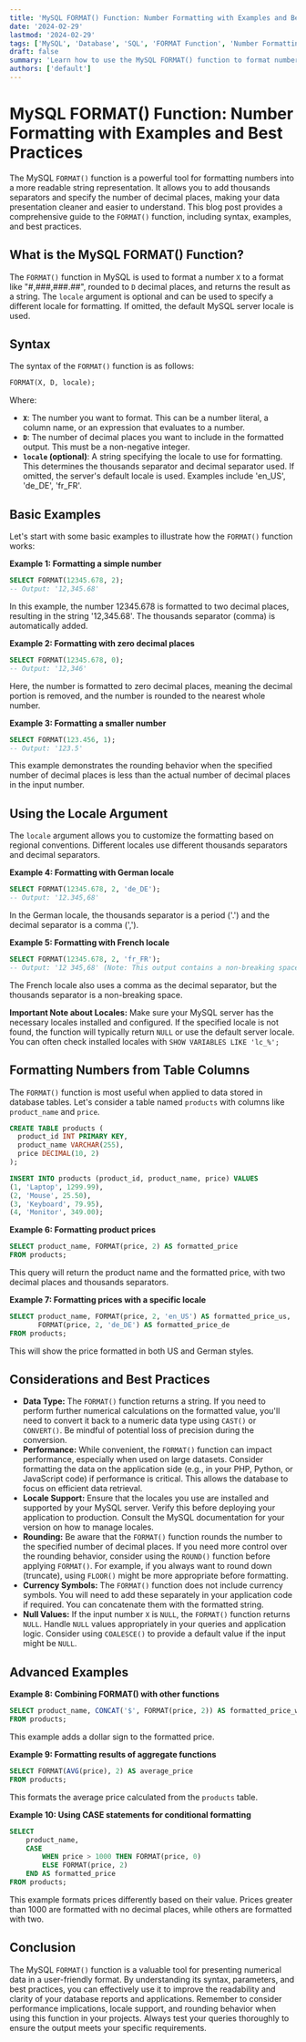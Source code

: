 ```yaml
---
title: 'MySQL FORMAT() Function: Number Formatting with Examples and Best Practices'
date: '2024-02-29'
lastmod: '2024-02-29'
tags: ['MySQL', 'Database', 'SQL', 'FORMAT Function', 'Number Formatting', 'SQL Tutorial', 'Database Tutorial', 'MySQL Functions']
draft: false
summary: 'Learn how to use the MySQL FORMAT() function to format numbers into a more readable string representation with thousands separators and a specified number of decimal places. This comprehensive guide provides examples, best practices, and explanations of the function parameters.'
authors: ['default']
---
```


# MySQL FORMAT() Function: Number Formatting with Examples and Best Practices

The MySQL `FORMAT()` function is a powerful tool for formatting numbers into a more readable string representation. It allows you to add thousands separators and specify the number of decimal places, making your data presentation cleaner and easier to understand. This blog post provides a comprehensive guide to the `FORMAT()` function, including syntax, examples, and best practices.

## What is the MySQL FORMAT() Function?

The `FORMAT()` function in MySQL is used to format a number `X` to a format like "#,###,###.##", rounded to `D` decimal places, and returns the result as a string. The `locale` argument is optional and can be used to specify a different locale for formatting. If omitted, the default MySQL server locale is used.

## Syntax

The syntax of the `FORMAT()` function is as follows:

```sql
FORMAT(X, D, locale);
```

Where:

*   **`X`**: The number you want to format. This can be a number literal, a column name, or an expression that evaluates to a number.
*   **`D`**: The number of decimal places you want to include in the formatted output. This must be a non-negative integer.
*   **`locale` (optional)**: A string specifying the locale to use for formatting. This determines the thousands separator and decimal separator used. If omitted, the server's default locale is used.  Examples include 'en_US', 'de_DE', 'fr_FR'.

## Basic Examples

Let's start with some basic examples to illustrate how the `FORMAT()` function works:

**Example 1: Formatting a simple number**

```sql
SELECT FORMAT(12345.678, 2);
-- Output: '12,345.68'
```

In this example, the number 12345.678 is formatted to two decimal places, resulting in the string '12,345.68'. The thousands separator (comma) is automatically added.

**Example 2: Formatting with zero decimal places**

```sql
SELECT FORMAT(12345.678, 0);
-- Output: '12,346'
```

Here, the number is formatted to zero decimal places, meaning the decimal portion is removed, and the number is rounded to the nearest whole number.

**Example 3: Formatting a smaller number**

```sql
SELECT FORMAT(123.456, 1);
-- Output: '123.5'
```

This example demonstrates the rounding behavior when the specified number of decimal places is less than the actual number of decimal places in the input number.

## Using the Locale Argument

The `locale` argument allows you to customize the formatting based on regional conventions. Different locales use different thousands separators and decimal separators.

**Example 4: Formatting with German locale**

```sql
SELECT FORMAT(12345.678, 2, 'de_DE');
-- Output: '12.345,68'
```

In the German locale, the thousands separator is a period ('.') and the decimal separator is a comma (',').

**Example 5: Formatting with French locale**

```sql
SELECT FORMAT(12345.678, 2, 'fr_FR');
-- Output: '12 345,68' (Note: This output contains a non-breaking space as the thousands separator.)
```

The French locale also uses a comma as the decimal separator, but the thousands separator is a non-breaking space.

**Important Note about Locales:** Make sure your MySQL server has the necessary locales installed and configured. If the specified locale is not found, the function will typically return `NULL` or use the default server locale.  You can often check installed locales with `SHOW VARIABLES LIKE 'lc_%';`

## Formatting Numbers from Table Columns

The `FORMAT()` function is most useful when applied to data stored in database tables.  Let's consider a table named `products` with columns like `product_name` and `price`.

```sql
CREATE TABLE products (
  product_id INT PRIMARY KEY,
  product_name VARCHAR(255),
  price DECIMAL(10, 2)
);

INSERT INTO products (product_id, product_name, price) VALUES
(1, 'Laptop', 1299.99),
(2, 'Mouse', 25.50),
(3, 'Keyboard', 79.95),
(4, 'Monitor', 349.00);
```

**Example 6: Formatting product prices**

```sql
SELECT product_name, FORMAT(price, 2) AS formatted_price
FROM products;
```

This query will return the product name and the formatted price, with two decimal places and thousands separators.

**Example 7:  Formatting prices with a specific locale**

```sql
SELECT product_name, FORMAT(price, 2, 'en_US') AS formatted_price_us,
       FORMAT(price, 2, 'de_DE') AS formatted_price_de
FROM products;
```

This will show the price formatted in both US and German styles.

## Considerations and Best Practices

*   **Data Type:** The `FORMAT()` function returns a string. If you need to perform further numerical calculations on the formatted value, you'll need to convert it back to a numeric data type using `CAST()` or `CONVERT()`.  Be mindful of potential loss of precision during the conversion.
*   **Performance:** While convenient, the `FORMAT()` function can impact performance, especially when used on large datasets. Consider formatting the data on the application side (e.g., in your PHP, Python, or JavaScript code) if performance is critical.  This allows the database to focus on efficient data retrieval.
*   **Locale Support:** Ensure that the locales you use are installed and supported by your MySQL server.  Verify this before deploying your application to production.  Consult the MySQL documentation for your version on how to manage locales.
*   **Rounding:** Be aware that the `FORMAT()` function rounds the number to the specified number of decimal places. If you need more control over the rounding behavior, consider using the `ROUND()` function before applying `FORMAT()`.  For example, if you always want to round down (truncate), using `FLOOR()` might be more appropriate before formatting.
*   **Currency Symbols:**  The `FORMAT()` function does not include currency symbols. You will need to add these separately in your application code if required.  You can concatenate them with the formatted string.
*   **Null Values:** If the input number `X` is `NULL`, the `FORMAT()` function returns `NULL`. Handle `NULL` values appropriately in your queries and application logic.  Consider using `COALESCE()` to provide a default value if the input might be `NULL`.

## Advanced Examples

**Example 8: Combining FORMAT() with other functions**

```sql
SELECT product_name, CONCAT('$', FORMAT(price, 2)) AS formatted_price_with_currency
FROM products;
```

This example adds a dollar sign to the formatted price.

**Example 9: Formatting results of aggregate functions**

```sql
SELECT FORMAT(AVG(price), 2) AS average_price
FROM products;
```

This formats the average price calculated from the `products` table.

**Example 10: Using CASE statements for conditional formatting**

```sql
SELECT
    product_name,
    CASE
        WHEN price > 1000 THEN FORMAT(price, 0)
        ELSE FORMAT(price, 2)
    END AS formatted_price
FROM products;
```

This example formats prices differently based on their value. Prices greater than 1000 are formatted with no decimal places, while others are formatted with two.

## Conclusion

The MySQL `FORMAT()` function is a valuable tool for presenting numerical data in a user-friendly format. By understanding its syntax, parameters, and best practices, you can effectively use it to improve the readability and clarity of your database reports and applications. Remember to consider performance implications, locale support, and rounding behavior when using this function in your projects. Always test your queries thoroughly to ensure the output meets your specific requirements.